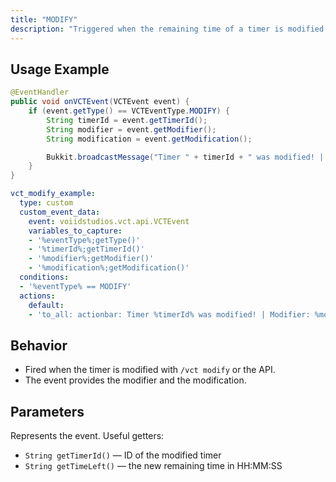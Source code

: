 ```yaml
---
title: "MODIFY"
description: "Triggered when the remaining time of a timer is modified."
---
```


## Usage Example

<CodeGroup>

```java Java Example
@EventHandler
public void onVCTEvent(VCTEvent event) {
    if (event.getType() == VCTEventType.MODIFY) {
        String timerId = event.getTimerId();
        String modifier = event.getModifier();
        String modification = event.getModification();

        Bukkit.broadcastMessage("Timer " + timerId + " was modified! | Modifier: " + modifier + " | Modification: " + modification);
    }
}
```

```yaml CE Example
vct_modify_example:
  type: custom
  custom_event_data:
    event: voiidstudios.vct.api.VCTEvent
    variables_to_capture:
    - '%eventType%;getType()'
    - '%timerId%;getTimerId()'
    - '%modifier%;getModifier()'
    - '%modification%;getModification()'
  conditions:
  - '%eventType% == MODIFY'
  actions:
    default:
    - 'to_all: actionbar: Timer %timerId% was modified! | Modifier: %modifier% | Modification: %modification%;200'
```

</CodeGroup>

## Behavior

* Fired when the timer is modified with `/vct modify` or the API.
* The event provides the modifier and the modification.

## Parameters

<ResponseField name="event" type="VCTEvent">
  Represents the event. Useful getters:  

* `String getTimerId()` — ID of the modified timer
* `String getTimeLeft()` — the new remaining time in HH:MM:SS

</ResponseField>